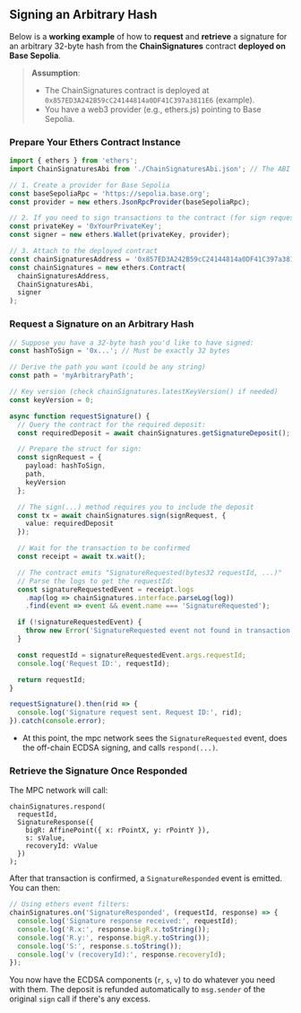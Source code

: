 ## Signing an Arbitrary Hash

Below is a **working example** of how to **request** and **retrieve** a signature for an arbitrary 32-byte hash from the **ChainSignatures** contract **deployed on Base Sepolia**.

> **Assumption**:  
> - The ChainSignatures contract is deployed at `0x857ED3A242B59cC24144814a0DF41C397a3811E6` (example).  
> - You have a web3 provider (e.g., ethers.js) pointing to Base Sepolia.

### Prepare Your Ethers Contract Instance

```ts
import { ethers } from 'ethers';
import ChainSignaturesAbi from './ChainSignaturesAbi.json'; // The ABI for ChainSignatures

// 1. Create a provider for Base Sepolia
const baseSepoliaRpc = 'https://sepolia.base.org';
const provider = new ethers.JsonRpcProvider(baseSepoliaRpc);

// 2. If you need to sign transactions to the contract (for sign requests), create a signer
const privateKey = '0xYourPrivateKey'; 
const signer = new ethers.Wallet(privateKey, provider);

// 3. Attach to the deployed contract
const chainSignaturesAddress = '0x857ED3A242B59cC24144814a0DF41C397a3811E6'; 
const chainSignatures = new ethers.Contract(
  chainSignaturesAddress,
  ChainSignaturesAbi, 
  signer
);
```

### Request a Signature on an Arbitrary Hash

```ts
// Suppose you have a 32-byte hash you'd like to have signed:
const hashToSign = '0x...'; // Must be exactly 32 bytes

// Derive the path you want (could be any string)
const path = 'myArbitraryPath';

// Key version (check chainSignatures.latestKeyVersion() if needed)
const keyVersion = 0;

async function requestSignature() {
  // Query the contract for the required deposit:
  const requiredDeposit = await chainSignatures.getSignatureDeposit();

  // Prepare the struct for sign:
  const signRequest = {
    payload: hashToSign,
    path,
    keyVersion
  };

  // The sign(...) method requires you to include the deposit
  const tx = await chainSignatures.sign(signRequest, {
    value: requiredDeposit
  });

  // Wait for the transaction to be confirmed
  const receipt = await tx.wait();

  // The contract emits "SignatureRequested(bytes32 requestId, ...)"
  // Parse the logs to get the requestId:
  const signatureRequestedEvent = receipt.logs
    .map(log => chainSignatures.interface.parseLog(log))
    .find(event => event && event.name === 'SignatureRequested');

  if (!signatureRequestedEvent) {
    throw new Error('SignatureRequested event not found in transaction logs');
  }

  const requestId = signatureRequestedEvent.args.requestId;
  console.log('Request ID:', requestId);

  return requestId;
}

requestSignature().then(rid => {
  console.log('Signature request sent. Request ID:', rid);
}).catch(console.error);
```

- At this point, the mpc network sees the `SignatureRequested` event, does the off-chain ECDSA signing, and calls `respond(...)`.

### Retrieve the Signature Once Responded

The MPC network will call:

```solidity
chainSignatures.respond(
  requestId,
  SignatureResponse({
    bigR: AffinePoint({ x: rPointX, y: rPointY }),
    s: sValue,
    recoveryId: vValue
  })
);
```

After that transaction is confirmed, a `SignatureResponded` event is emitted. You can then:

```ts
// Using ethers event filters:
chainSignatures.on('SignatureResponded', (requestId, response) => {
  console.log('Signature response received:', requestId);
  console.log('R.x:', response.bigR.x.toString());
  console.log('R.y:', response.bigR.y.toString());
  console.log('S:', response.s.toString());
  console.log('v (recoveryId):', response.recoveryId);
});
```

You now have the ECDSA components (`r`, `s`, `v`) to do whatever you need with them. The deposit is refunded automatically to `msg.sender` of the original `sign` call if there's any excess.
